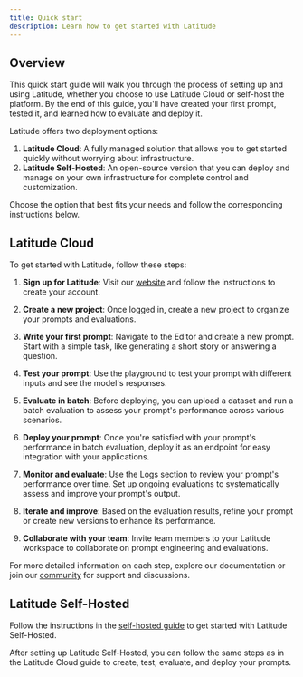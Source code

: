 ```yaml
---
title: Quick start
description: Learn how to get started with Latitude
---
```


## Overview

This quick start guide will walk you through the process of setting up and using Latitude, whether you choose to use Latitude Cloud or self-host the platform. By the end of this guide, you'll have created your first prompt, tested it, and learned how to evaluate and deploy it.

Latitude offers two deployment options:

1. **Latitude Cloud**: A fully managed solution that allows you to get started quickly without worrying about infrastructure.
2. **Latitude Self-Hosted**: An open-source version that you can deploy and manage on your own infrastructure for complete control and customization.

Choose the option that best fits your needs and follow the corresponding instructions below.


## Latitude Cloud

To get started with Latitude, follow these steps:

1. **Sign up for Latitude**: Visit our [website](https://latitude.so) and follow the instructions to create your account.

2. **Create a new project**: Once logged in, create a new project to organize your prompts and evaluations.

3. **Write your first prompt**: Navigate to the Editor and create a new prompt. Start with a simple task, like generating a short story or answering a question.

4. **Test your prompt**: Use the playground to test your prompt with different inputs and see the model's responses.

5. **Evaluate in batch**: Before deploying, you can upload a dataset and run a batch evaluation to assess your prompt's performance across various scenarios.

6. **Deploy your prompt**: Once you're satisfied with your prompt's performance in batch evaluation, deploy it as an endpoint for easy integration with your applications.

7. **Monitor and evaluate**: Use the Logs section to review your prompt's performance over time. Set up ongoing evaluations to systematically assess and improve your prompt's output.

8. **Iterate and improve**: Based on the evaluation results, refine your prompt or create new versions to enhance its performance.

9. **Collaborate with your team**: Invite team members to your Latitude workspace to collaborate on prompt engineering and evaluations.

For more detailed information on each step, explore our documentation or join our [community](https://join.slack.com/t/trylatitude/shared_invite/zt-17dyj4elt-rwM~h2OorAA3NtgmibhnLA) for support and discussions.

## Latitude Self-Hosted

Follow the instructions in the [self-hosted guide](https://docs.latitude.so/self-hosted/quick-start) to get started with Latitude Self-Hosted.

After setting up Latitude Self-Hosted, you can follow the same steps as in the Latitude Cloud guide to create, test, evaluate, and deploy your prompts.